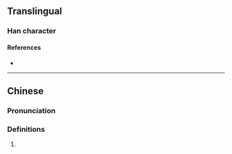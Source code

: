 {{character info}}
==Translingual==

===Han character===
{{Han char|rn=86|rad=火|as=10|sn=14|four=97880|canj=FBAC|ids=⿰火冥}}

====References====
* {{Han ref|kx=0679.190|dkj=19302|dj=1091.050|hdz=32225.070|uh=7190|ud=29072|bh=E2BB|bd=58043}}

----

==Chinese==
{{zh-forms}}

===Pronunciation===
{{zh-pron
|m=mì
|c=mik6
|mc=
|oc=
|ma=
|cat=
}}

===Definitions===
{{zh-hanzi}}

# {{rfdef|1=zh}}
